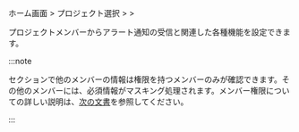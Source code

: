 ホーム画面 > プロジェクト選択 > <Cmdname sid="event_statistic" className="uitext" /> > <Cmdname sid="eventNoti" className="uitext" />

プロジェクトメンバーからアラート通知の受信と関連した各種機能を設定できます。

<Xclude product="url">

<ImgLang img='alert_receving_setting.png' desc='アラート通知の受信設定' />

</Xclude>

<InDoc product="url">

<ImgLang img='alert_receving_setting-url.png' desc='警告通知の受信設定' />

</InDoc>

:::note

<Cmdname sid="alert_receive_settings_by_member" className="uitext" />セクションで他のメンバーの情報は<Cmdname sid="member_management" className="b500" />権限を持つメンバーのみが確認できます。その他のメンバーには、必須情報がマスキング処理されます。メンバー権限についての詳しい説明は、[次の文書](../project/project-structure#project-auth)を参照してください。

:::
